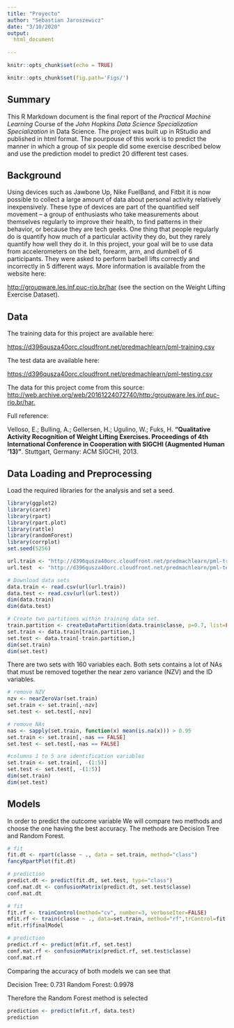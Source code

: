 ```yaml
---
title: "Proyecto"
author: "Sebastian Jaroszewicz"
date: "3/10/2020"
output:
  html_document
                
---
```


```r
knitr::opts_chunk$set(echo = TRUE)
```
```r
knitr::opts_chunk$set(fig.path='Figs/')
```

## Summary

This R Markdown document is the final report of the *Practical Machine Learning* Course of the *John Hopkins Data Science Specialization Specialization* in Data Science. The project was built up in RStudio and published in html format. The pourpouse of this work is to predict  the manner in which a group of six people did some exercise described below and use the prediction model to predict 20 different test cases.

## Background

Using devices such as Jawbone Up, Nike FuelBand, and Fitbit it is now possible to collect a large amount of data about personal activity relatively inexpensively. These type of devices are part of the quantified self movement – a group of enthusiasts who take measurements about themselves regularly to improve their health, to find patterns in their behavior, or because they are tech geeks. One thing that people regularly do is quantify how much of a particular activity they do, but they rarely quantify how well they do it. In this project, your goal will be to use data from accelerometers on the belt, forearm, arm, and dumbell of 6 participants. They were asked to perform barbell lifts correctly and incorrectly in 5 different ways.
More information is available from the website here:

<http://groupware.les.inf.puc-rio.br/har> (see the section on the Weight Lifting Exercise Dataset).

## Data

The training data for this project are available here:

<https://d396qusza40orc.cloudfront.net/predmachlearn/pml-training.csv>

The test data are available here:

<https://d396qusza40orc.cloudfront.net/predmachlearn/pml-testing.csv>

The data for this project come from this source: <http://web.archive.org/web/20161224072740/http:/groupware.les.inf.puc-rio.br/har.>

Full reference:

Velloso, E.; Bulling, A.; Gellersen, H.; Ugulino, W.; Fuks, H. **“Qualitative Activity Recognition of Weight Lifting Exercises. Proceedings of 4th International Conference in Cooperation with SIGCHI (Augmented Human ’13)”**. Stuttgart, Germany: ACM SIGCHI, 2013.

## Data Loading and Preprocessing
Load the required libraries for the analysis and set a seed.

```r
library(ggplot2)
library(caret)
library(rpart)
library(rpart.plot)
library(rattle)
library(randomForest)
library(corrplot)
set.seed(5256)
```
```r
url.train <- "http://d396qusza40orc.cloudfront.net/predmachlearn/pml-training.csv"
url.test  <- "http://d396qusza40orc.cloudfront.net/predmachlearn/pml-testing.csv"

# Download data sets
data.train <- read.csv(url(url.train))
data.test <- read.csv(url(url.test))
dim(data.train)
dim(data.test)

# Create two partitions within training data set.
train.partition <- createDataPartition(data.train$classe, p=0.7, list=FALSE)
set.train <- data.train[train.partition,]
set.test <- data.train[-train.partition,]
dim(set.train)
dim(set.test)
```
There are two sets with 160 variables each. Both sets contains a lot of NAs that must be removed together the near zero variance (NZV) and the ID variables.
```r
# remove NZV
nzv <- nearZeroVar(set.train)
set.train <- set.train[,-nzv]
set.test <- set.test[,-nzv]

# remove NAs
nas <- sapply(set.train, function(x) mean(is.na(x))) > 0.95
set.train <- set.train[,-nas == FALSE] 
set.test <- set.test[,-nas == FALSE]

#columns 1 to 5 are identification variables
set.train <- set.train[, -(1:5)]
set.test <- set.test[, -(1:5)]
dim(set.train)
dim(set.test)
```

## Models
In order to predict the outcome variable We will compare two methods and choose the one having the best accuracy. The methods are Decision Tree and Random Forest.

```r
# fit
fit.dt <- rpart(classe ~ ., data = set.train, method="class")
fancyRpartPlot(fit.dt)

# prediction
predict.dt <- predict(fit.dt, set.test, type="class")
conf.mat.dt <- confusionMatrix(predict.dt, set.test$classe)
conf.mat.dt
```

```r
# fit
fit.rf <- trainControl(method="cv", number=3, verboseIter=FALSE)
mfit.rf <- train(classe ~ ., data=set.train, method="rf",trControl=fit.rf)
mfit.rf$finalModel

# prediction
predict.rf <- predict(mfit.rf, set.test)
conf.mat.rf <- confusionMatrix(predict.rf, set.test$classe)
conf.mat.rf
```

Comparing the accuracy of both models we can see that

Decision Tree: 0.731
Random Forest: 0.9978

Therefore the Random Forest method is selected

```r
prediction <- predict(mfit.rf, data.test)
prediction
```
